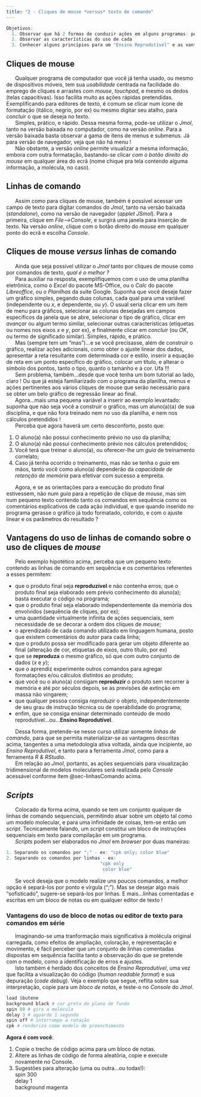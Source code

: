 ```yaml
---
title: "2 - Cliques de mouse *versus* texto de comando"
---
```


```r
Objetivos:
  1. Observar que há 2 formas de conduzir ações em alguns programas: por *mouse* ou por comandos em texto
  2. Observar as características do uso de cada
  3. Conhecer alguns princípios para um "Ensino Reprodutível" e as vantagens do uso de linhas de comando ao invés de movimentos de mouse
```


## Cliques de mouse

|       Qualquer programa de computador que você já tenha usado, ou mesmo de dispositivos móveis, tem sua *usabilidade* centrada na facilidade do emprego de cliques e arrastes com *mouse*, *touchpad*, e mesmo os dedos (telas capacitivas). Isso facilita muito as ações rápidas pretendidas. Exemplificando para editores de texto, é comum se clicar num ícone de formatação (itálico, negrio, por ex) ou mesmo digitar seu atalho, para concluir o que se deseja no texto.


|       Simples, prático, e rápido. Dessa mesma forma, pode-se utilizar o *Jmol*, tanto na versão baixada no computador, como na versão *online*. Para a versão baixada basta observar a gama de ítens de menus e submenus. Já para versão de navegador, veja que não há menu !



|       Não obstante, a versão *online* permite visualizar a mesma informação, embora com outra formatação, bastando-se clicar *com o botão direito do mouse* em qualquer área do ecrã (nome chique pra tela contendo alguma informação, a molécula, no caso).


## Linhas de comando {#sec-linhasComando}


|       Assim como para cliques de mouse, também é possível acessar um campo de texto para digitar comandos do *Jmol*, tanto na versão baixada (*standalone*), como na versão de navegador (*applet JSmol*). Para a primeira, clique em *File--\>Console*, e surgirá uma janela para inserção de texto. Na versão *online*, clique com o botão direito do *mouse* em qualquer ponto do ecrã e escolha *Console*.


## Cliques de mouse *versus* linhas de comando


|       Ainda que seja possível utilizar o *Jmol* tanto por cliques de mouse como por comandos de texto, *qual é o melhor ?*


|       Para auxiliar na resposta, exemplifiquemos com o uso de uma planilha eletrônica, como o *Excel* do pacote MS-Office, ou o *Calc* do pacote *Libreoffice*, ou o *Planilhas* da suite Google. Suponha que você deseje fazer um gráfico simples, pegando duas colunas, cada qual para uma variável (independente ou *x*, e dependente, ou *y*). O usual seria clicar em um ítem de menu para gráficos, selecionar as colunas desejadas em campos específicos da janela que se abre, selecionar o tipo de gráfico, clicar em *avançar* ou algum termo similar, selecionar outras características (etiquetas ou nomes nos eixos *x* e *y*, por ex), e finalmente clicar em *concluir* (ou *OK*, ou termo de significado similar). Simples, rápido, e prático.


|       Mas (sempre tem um "mas")...e se você precisasse, além de construir o gráfico, realizar ações adicionais, como obter o ajuste linear dos dados, apresentar a reta resultante com determinada cor e estilo, inserir a equação de reta em um ponto específico do gráfico, colocar um título, e alterar o símbolo dos pontos, tanto o tipo, quanto o tamanho e a cor. Ufa !!!

|       Sem problema, também...desde que você tenha um bom tutorial ao lado, claro ! Ou que já esteja familiarizado com o programa da planilha, menus e ações pertinentes aos vários cliques de mouse que serão necessário para se obter um belo gráfico de regressão linear ao final.

|       Agora...mais uma pequena variável a inserir ao exemplo levantado: suponha que não seja você a construir o gráfico, mas um aluno(a)(a) de sua disciplina, e que não fora treinado nem no uso da planilha, e nem nos cálculos pretendidos !

|       Perceba que agora haverá um certo desconforto, posto que:


1.  O aluno(a) não possui conhecimento prévio no uso da planilha;
2.  O aluno(a) não possui conhecimento prévio nos cálculos pretendidos;
3.  Você terá que treinar o aluno(a), ou oferecer-lhe um *guia* de treinamento correlato;
4.  Caso já tenha ocorrido o treinamento, mas não se tenha o *guia* em mãos, tanto você como aluno(a) dependerão da *capacidade de retenção de memória* para efetivar com sucesso a empreita.

|       Agora, e se as orientações para a execução do produto final estivessem, não num *guia* para a repetição de clique de *mouse*, mas sim num pequeno texto contendo tanto os comandos em sequência como os comentários explicativos de cada ação individual, e que quando inserido no programa gerasse o gráfico já todo formatado, colorido, e com o ajuste linear e os parâmetros do resultado ?

## Vantagens do uso de linhas de comando sobre o uso de cliques de *mouse*

|       Pelo exemplo hipotético acima, perceba que um pequeno texto contendo as linhas de comando em sequência e os comentários referentes a esses permitem:

* que o produto final seja **reproduzível** e não contenha  erros;
que o produto final seja elaborado sem prévio conhecimento do aluno(a); basta executar o código no programa;
* que o produto final seja elaborado independentemente da memória dos envolvidos (sequência de cliques, por ex);
* uma quantidade virtualmente infinita de ações sequenciais, sem necessidade de se decorar a ordem dos cliques de *mouse*;
* o aprendizado de cada comando utilizado em linguagem humana, posto que existem comentários do autor para cada linha;
* que o produto possa ser modificado para gerar um objeto diferente ao final (alteração de cor, etiquetas de eixos, outro título, por ex)
* que se **reproduza** o mesmo gráfico, só que com outro conjunto de dados (*x* e *y*);
* que o aprendiz experimente outros comandos para agregar formatações e/ou cálculos distintos ao produto;
* que você ou o aluno(a) consigam **reproduzir** o produto sem recorrer à memória e até por séculos depois, se as previsões de extinção em massa não vingarem;
* que qualquer pessoa consiga *reproduzir* o objeto, independentemente de seu grau de instrução técnica ou de operabilidade do programa;
* enfim, que se consiga ensinar determinado conteúdo de modo reprodutível...ou...**Ensino Reprodutível**.

|       Dessa forma, pretende-se nesse curso utilizar somente *linhas de comando*, para que se permita materializar-se as vantagens descritas acima, tangentes a uma metodologia ativa voltada, ainda que incipiente, ao *Ensino Reprodutível*, e tanto para a ferramenta *Jmol*, como para a ferramenta *R & RStudio*.

|       Em relação ao *Jmol*, portanto, as ações sequenciais para visualização tridimensional de modelos moleculares será realizada pelo *Console* acessável conforme ítem @sec-linhasComando acima.

## *Scripts*

|       Colocado da forma acima, quando se tem um conjunto qualquer de linhas de comando sequenciais, permitindo atuar sobre um objeto tal como um modelo molecular, e para uma infinidade de coisas, tem-se então um *script*. Tecnicamente falando, um *script* constitui um bloco de instruções sequenciais em texto para compilação em um programa.

|       *Scripts* podem ser elaborados no *Jmol* em *browser* por duas maneiras:

```r
1. Separando os comandos por ";" - ex: "cpk only; color blue"
2. Separando os comandos por linhas - ex:
                                   "cpk only
                                    color blue"
```



|       Se você deseja que o modelo realize uns poucos comandos, a melhor opção é separá-los por ponto e vírgula (";"). Mas se desejar algo mais "sofisticado", sugere-se separá-los por linhas. E mais...linhas comentadas e escritas em um bloco de notas ou em qualquer editor de texto !


### Vantagens do uso de bloco de notas ou editor de texto para comandos em série

|       Imaginando-se uma tranformação mais significativa à molécula original carregada, como efeitos de ampliação, coloração, e representação e movimento, é fácil perceber que um conjunto de linhas comentadas dispostas em sequência facilita tanto a observação do que se pretende com o modelo, como a identificação de erros e ajustes.

|       Isto também é herdado dos conceitos de *Ensino Reprodutível*, uma vez que facilita a visualização do código (*human readable format*) e sua depuração (*code debug*). Veja o exemplo que segue, reflita sobre sua interpretação, copie para um *bloco de notas*, e teste-o no *Console* do *Jmol*.

```r
load $butene
background black # cor preta do plano de fundo
spin 80 # gira a molécula
delay 3 # aguarda 1 segundo
spin off # interrompe a rotação
cpk # renderiza como modelo de preenchimento
```


<div class="reminder-markdown">

**Agora é com você**:

1. Copie o trecho de código acima para um bloco de notas.
1. Altere as linhas de código de forma aleatória, copie e execute novamente no Console. 
1. Sugestões para alteração (uma ou outra...ou todas!): 
\
spin 300
\
delay 1
\
background magenta
</div>


